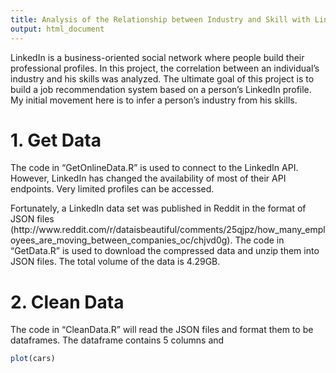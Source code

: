 ```yaml
---
title: Analysis of the Relationship between Industry and Skill with LinkedIn Data
output: html_document
---
```


LinkedIn is a business-oriented social network where people build their professional profiles. In this project, the correlation between an individual's industry and his skills was analyzed. The ultimate goal of this project is to build a job recommendation system based on a person's LinkedIn profile. My initial movement here is to infer a person's industry from his skills.   

# 1. Get Data
The code in "GetOnlineData.R" is used to connect to the LinkedIn API. However, LinkedIn has changed the availability of most of their API endpoints. Very limited profiles can be accessed. 

Fortunately, a LinkedIn data set was published in Reddit in the format of JSON files (http://www.reddit.com/r/dataisbeautiful/comments/25qjpz/how_many_employees_are_moving_between_companies_oc/chjvd0g). The code in "GetData.R" is used to download the compressed data and unzip them into JSON files. The total volume of the data is 4.29GB. 

# 2. Clean Data
The code in "CleanData.R" will read the JSON files and format them to be dataframes. The dataframe contains 5 columns and  
```r
plot(cars)
```
